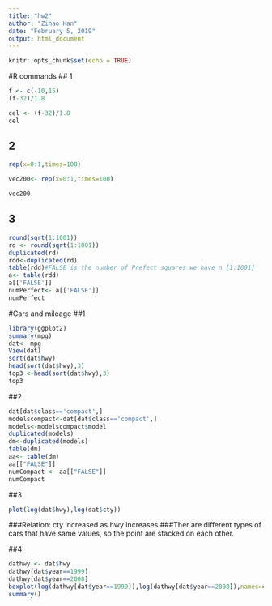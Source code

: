 ```yaml
---
title: "hw2"
author: "Zihao Han"
date: "February 5, 2019"
output: html_document
---
```


```r
knitr::opts_chunk$set(echo = TRUE)
```
#R commands
## 1
```r
f <- c(-10,15)
(f-32)/1.8

cel <- (f-32)/1.8
cel

```
## 2
```r


rep(x=0:1,times=100)

vec200<- rep(x=0:1,times=100)

vec200
```
## 3
```r

round(sqrt(1:1001))
rd <- round(sqrt(1:1001))
duplicated(rd)
rdd<-duplicated(rd)
table(rdd)#FALSE is the number of Prefect squares we have n [1:1001]
a<- table(rdd)
a[['FALSE']]
numPerfect<- a[['FALSE']]
numPerfect
```

#Cars and mileage
##1
```R
library(ggplot2)
summary(mpg)
dat<- mpg
View(dat)
sort(dat$hwy)
head(sort(dat$hwy),3)
top3 <-head(sort(dat$hwy),3)
top3
```
##2
```r
dat[dat$class=='compact',]
modelscompact<-dat[dat$class=='compact',]
models<-modelscompact$model
duplicated(models)
dm<-duplicated(models)
table(dm)
aa<- table(dm)
aa[["FALSE"]]
numCompact <- aa[["FALSE"]]
numCompact
```
##3 
```r
plot(log(dat$hwy),log(dat$cty))
```
###Relation:  cty increased as hwy increases
###Ther are different types of cars that have same values, so the point are stacked on each other.

##4
```r
dathwy <- dat$hwy
dathwy[dat$year==1999]
dathwy[dat$year==2008]
boxplot(log(dathwy[dat$year==1999]),log(dathwy[dat$year==2008]),names=c("1999","2008"))
summary()



```